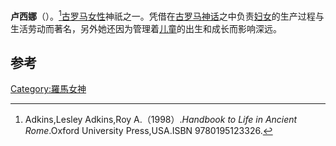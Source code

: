 {{Infobox deity|type=roman
| Name = 卢西娜
| god_of = 生产女神
}}
'''卢西娜'''（{{lang-en|'''Lucina'''}}）。<ref>Adkins,Lesley Adkins,Roy A.（1998）.''Handbook to Life in Ancient Rome''.Oxford University Press,USA.ISBN 9780195123326.</ref>[[古罗马|古罗马]][[女性|女性]]神祇之一。凭借在[[古罗马神话|古罗马神话]]之中负责[[妇女|妇女]]的生产过程与生活劳动而著名，另外她还因为管理着[[儿童|儿童]]的出生和成长而影响深远。

== 参考 ==
{{reflist}}

{{罗马神话}}

[[Category:羅馬女神|Category:羅馬女神]]